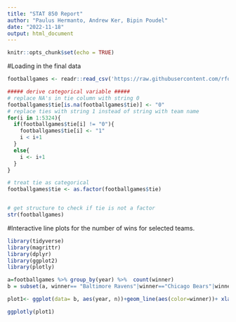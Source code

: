 ```yaml
---
title: "STAT 850 Report"
author: "Paulus Hermanto, Andrew Ker, Bipin Poudel"
date: "2022-11-18"
output: html_document
---
```


```r
knitr::opts_chunk$set(echo = TRUE)
```


#Loading in the final data
```r
footballgames <- readr::read_csv('https://raw.githubusercontent.com/rfordatascience/tidytuesday/master/data/2020/2020-02-04/games.csv')

##### derive categorical variable #####
# replace NA's in tie column with string 0
footballgames$tie[is.na(footballgames$tie)] <- "0"
# replace ties with string 1 instead of string with team name
for(i in 1:5324){
  if(footballgames$tie[i] != "0"){
    footballgames$tie[i] <- "1"
    i < i+1
  }
  else{
    i <- i+1
  }
}

# treat tie as categorical
footballgames$tie <- as.factor(footballgames$tie)


# get structure to check if tie is not a factor
str(footballgames)

```


#Interactive line plots for the number of wins for selected teams. 
```r
library(tidyverse)
library(magrittr)
library(dplyr)
library(ggplot2)
library(plotly)

a=footballgames %>% group_by(year) %>%  count(winner)
b = subset(a, winner== "Baltimore Ravens"|winner=="Chicago Bears"|winner=="Denver Broncos"|winner=="Miami Dolphins"|winner=="New England Patriots")

plot1<- ggplot(data= b, aes(year, n))+geom_line(aes(color=winner))+ xlab("Year")+ylab("Number of wins")+ggtitle("Number of games won by selected teams each year")

ggplotly(plot1)

```
